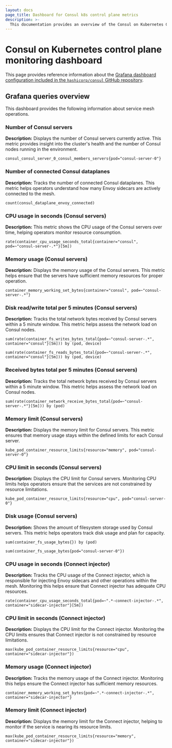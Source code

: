 ```yaml
---
layout: docs
page_title: Dashboard for Consul k8s control plane metrics
description: >-
  This documentation provides an overview of the Consul on Kubernetes Grafana Dashboard. Learn about the metrics it displays and the queries that produce the metrics.
---
```


# Consul on Kubernetes control plane monitoring dashboard

This page provides reference information about the [Grafana dashboard configuration included in the `hashicorp/consul` GitHub repository](https://github.com/hashicorp/consul/blob/main/grafana/consul-k8s-control-plane-monitoring.json).

## Grafana queries overview

This dashboard provides the following information about service mesh operations.

### Number of Consul servers

**Description:** Displays the number of Consul servers currently active. This metric provides insight into the cluster's health and the number of Consul nodes running in the environment.

```promql
consul_consul_server_0_consul_members_servers{pod="consul-server-0"}
```
  
### Number of connected Consul dataplanes

**Description:** Tracks the number of connected Consul dataplanes. This metric helps operators understand how many Envoy sidecars are actively connected to the mesh.

```promql
count(consul_dataplane_envoy_connected)
```
  
### CPU usage in seconds (Consul servers)

**Description:** This metric shows the CPU usage of the Consul servers over time, helping operators monitor resource consumption.

```promql
rate(container_cpu_usage_seconds_total{container="consul", pod=~"consul-server-.*"}[5m])
```
  
### Memory usage (Consul servers)

**Description:** Displays the memory usage of the Consul servers. This metric helps ensure that the servers have sufficient memory resources for proper operation.

```promql
container_memory_working_set_bytes{container="consul", pod=~"consul-server-.*"}
```
  
### Disk read/write total per 5 minutes (Consul servers)

**Description:** Tracks the total network bytes received by Consul servers within a 5 minute window. This metric helps assess the network load on Consul nodes.

```promql
sum(rate(container_fs_writes_bytes_total{pod=~"consul-server-.*", container="consul"}[5m])) by (pod, device)
```
  
```promql
sum(rate(container_fs_reads_bytes_total{pod=~"consul-server-.*", container="consul"}[5m])) by (pod, device)
```
  
### Received bytes total per 5 minutes (Consul servers)

**Description:** Tracks the total network bytes received by Consul servers within a 5 minute window. This metric helps assess the network load on Consul nodes.

```promql
sum(rate(container_network_receive_bytes_total{pod=~"consul-server-.*"}[5m])) by (pod)
```
  
### Memory limit (Consul servers)

**Description:** Displays the memory limit for Consul servers. This metric ensures that memory usage stays within the defined limits for each Consul server.

```promql
kube_pod_container_resource_limits{resource="memory", pod="consul-server-0"}
```
  
### CPU limit in seconds (Consul servers)

**Description:** Displays the CPU limit for Consul servers. Monitoring CPU limits helps operators ensure that the services are not constrained by resource limitations.

```promql
kube_pod_container_resource_limits{resource="cpu", pod="consul-server-0"}
```
  
### Disk usage (Consul servers)

**Description:** Shows the amount of filesystem storage used by Consul servers. This metric helps operators track disk usage and plan for capacity.

```promql
sum(container_fs_usage_bytes{}) by (pod)
```
  
```promql
sum(container_fs_usage_bytes{pod="consul-server-0"})
```
  
### CPU usage in seconds (Connect injector)

**Description:** Tracks the CPU usage of the Connect injector, which is responsible for injecting Envoy sidecars and other operations within the mesh. Monitoring this helps ensure that Connect injector has adequate CPU resources.

```promql
rate(container_cpu_usage_seconds_total{pod=~".*-connect-injector-.*", container="sidecar-injector"}[5m])
```
  
### CPU limit in seconds (Connect injector)

**Description:** Displays the CPU limit for the Connect injector. Monitoring the CPU limits ensures that Connect injector is not constrained by resource limitations.

```promql
max(kube_pod_container_resource_limits{resource="cpu", container="sidecar-injector"})
```
  
### Memory usage (Connect injector)

**Description:** Tracks the memory usage of the Connect injector. Monitoring this helps ensure the Connect injector has sufficient memory resources.

```promql
container_memory_working_set_bytes{pod=~".*-connect-injector-.*", container="sidecar-injector"}
```
  
### Memory limit (Connect injector)

**Description:** Displays the memory limit for the Connect injector, helping to monitor if the service is nearing its resource limits.

```promql
max(kube_pod_container_resource_limits{resource="memory", container="sidecar-injector"})
```


